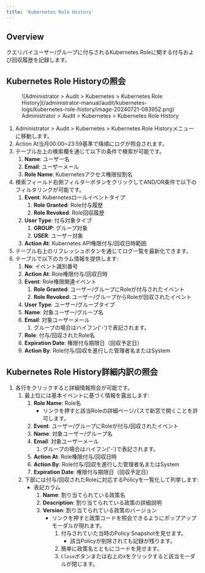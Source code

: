 ```yaml
---
title: 'Kubernetes Role History'
---
```


## Overview

クエリパイユーザー/グループに付与されるKubernetes Roleに関する付与および回収履歴を記録します。

## Kubernetes Role Historyの照会

<figure data-layout="center" data-align="center">
![Administrator &gt; Audit &gt; Kubernetes &gt; Kubernetes Role History](/administrator-manual/audit/kubernetes-logs/kubernetes-role-history/image-20240721-083952.png)
<figcaption>
Administrator &gt; Audit &gt; Kubernetes &gt; Kubernetes Role History
</figcaption>
</figure>

1. Administrator &gt; Audit &gt; Kubernetes &gt; Kubernetes Role Historyメニューに移動します。
2. Action At当月00:00~23:59基準で降順にログが照会されます。
3. テーブル左上の検索欄を通じて以下の条件で検索が可能です。
   1. **Name**: ユーザー名
   2. **Email**: ユーザーメール
   3. **Role Name**: Kubernetesアクセス権限役割名
4. 検索フィールド右側フィルターボタンをクリックしてAND/OR条件で以下のフィルタリングが可能です。
   1. **Event**: Kubernetesロールイベントタイプ
      1. **Role Granted**: Role付与履歴
      2. **Role Revoked**: Role回収履歴
   2. **User Type**: 付与対象タイプ
      1. **GROUP**: グループ対象
      2. **USER**: ユーザー対象
   3. **Action At**: Kubernetes API権限付与/回収日時範囲
5. テーブル右上のリフレッシュボタンを通じてログ一覧を最新化できます。
6. テーブルで以下のカラム情報を提供します:
   1. **No**: イベント識別番号
   2. **Action At**: Role権限付与/回収日時
   3. **Event**: Role権限関連イベント
      1. **Role Granted**: ユーザー/グループにRoleが付与されたイベント
      2. **Role Revoked**: ユーザー/グループからRoleが回収されたイベント
   4. **User Type**: ユーザー/グループタイプ
   5. **Name**: 対象ユーザー/グループ名
   6. **Email**: 対象ユーザーメール
      1. グループの場合はハイフン('-')で表記されます。
   7. **Role**: 付与/回収されたRole名
   8. **Expiration Date**: 権限付与期限日（回収予定日）
   9. **Action By**: Role付与/回収を進行した管理者名またはSystem

## Kubernetes Role History詳細内訳の照会

1. 各行をクリックすると詳細情報照会が可能です。
   1. 最上位には基本イベントに基づく情報を露出します:
      1. **Role Name**: Role名
         * リンクを押すと該当Roleの詳細ページパスで新窓で開くことを許可します。
      2. **Event**: ユーザー/グループにRoleが付与/回収されたイベント
      3. **Name**: 対象ユーザー/グループ名
      4. **Email**: 対象ユーザーメール
         1. グループの場合はハイフン('-')で表記されます。
      5. **Action At**: Role権限付与/回収日時
      6. **Action By**: Role付与/回収を進行した管理者名またはSystem
      7. **Expiration Date**: 権限付与期限日（回収予定日）
   2. 下部には付与/回収されたRoleに対応するPolicyを一覧化して列挙します:
      * 表記カラム
         1. **Name**: 割り当てられている政策名
         2. **Description**: 割り当てられている政策の詳細説明
         3. **Version**: 割り当てられている政策のバージョン
            * リンクを押すと政策コードを照会できるようにポップアップモーダルが現れます。
               1. 付与されていた当時のPolicy Snapshotを見せます。
                  * 該当Policyが削除されても記録が残ります。
               2. 簡単に政策名とともにコードを見せます。
               3. `Close`ボタンまたは右上の`X`をクリックすると該当モーダルが閉じます。
